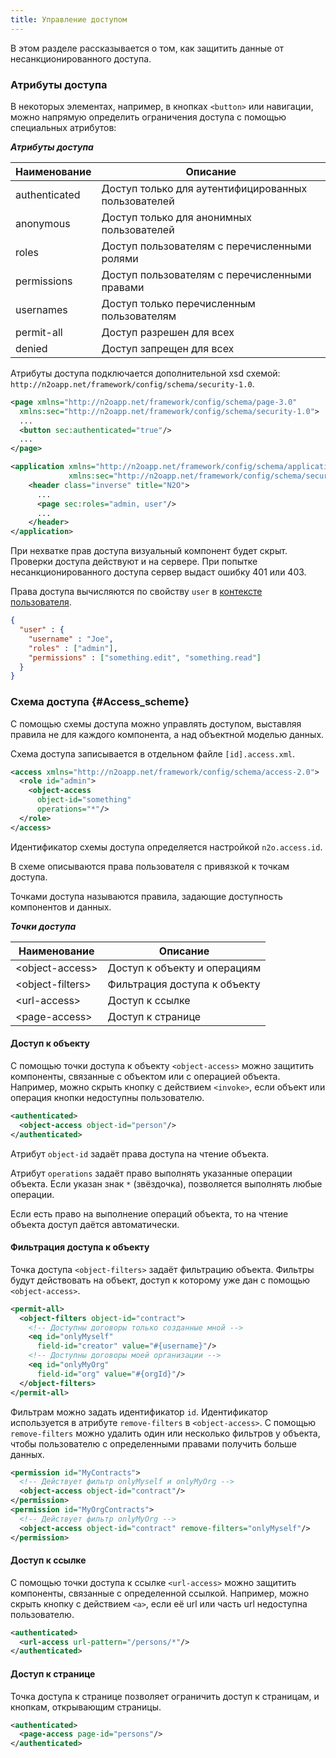---
title: Управление доступом
---

В этом разделе рассказывается о том, как защитить данные от несанкционированного доступа.

### Атрибуты доступа

В некоторых элементах, например, в кнопках `<button>` или навигации,
можно напрямую определить ограничения доступа с помощью специальных атрибутов:

__*Атрибуты доступа*__

|Наименование |Описание                                           |
|-------------|---------------------------------------------------|
|authenticated|Доступ только для аутентифицированных пользователей|
|anonymous    |Доступ только для анонимных пользователей          |
|roles        |Доступ пользователям с перечисленными ролями       |
|permissions  |Доступ пользователям с перечисленными правами      |
|usernames    |Доступ только перечисленным пользователям          |
|permit-all   |Доступ разрешен для всех                           |
|denied       |Доступ запрещен для всех                           |

Атрибуты доступа подключается дополнительной xsd схемой: `http://n2oapp.net/framework/config/schema/security-1.0`.

```xml title="Ограничение доступа к кнопке с помощью атрибутов"
<page xmlns="http://n2oapp.net/framework/config/schema/page-3.0"
  xmlns:sec="http://n2oapp.net/framework/config/schema/security-1.0">
  ...
  <button sec:authenticated="true"/>
  ...
</page>
```

```xml title="Ограничение доступа к странице с помощью атрибутов"
<application xmlns="http://n2oapp.net/framework/config/schema/application-1.0"
             xmlns:sec="http://n2oapp.net/framework/config/schema/security-1.0">
    <header class="inverse" title="N2O">
      ...
      <page sec:roles="admin, user"/>
      ...
    </header>
</application>
```

При нехватке прав доступа визуальный компонент будет скрыт.
Проверки доступа действуют и на сервере.
При попытке несанкционированного доступа сервер выдаст ошибку 401 или 403.

Права доступа вычисляются по свойству `user` в [контексте пользователя](../manual/context).

```json title="Контекст пользователя"
{
  "user" : {
    "username" : "Joe",
    "roles" : ["admin"],
    "permissions" : ["something.edit", "something.read"]
  }
}
```

### Схема доступа {#Access_scheme}

С помощью схемы доступа можно управлять доступом,
выставляя правила не для каждого компонента,
а над объектной моделью данных.

Схема доступа записывается в отдельном файле `[id].access.xml`.

```xml title="Ограничение доступа к странице с помощью атрибутов"
<access xmlns="http://n2oapp.net/framework/config/schema/access-2.0">
  <role id="admin">
    <object-access
      object-id="something"
      operations="*"/>
  </role>
</access>
```

Идентификатор схемы доступа определяется настройкой `n2o.access.id`.

В схеме описываются права пользователя с привязкой к точкам доступа.

Точками доступа называются правила, задающие доступность компонентов и данных.

__*Точки доступа*__

|Наименование          |Описание                    |
|----------------------|----------------------------|
|&lt;object-access&gt; |Доступ к объекту и операциям|
|&lt;object-filters&gt;|Фильтрация доступа к объекту|
|&lt;url-access&gt;    |Доступ к ссылке             |
|&lt;page-access&gt;   |Доступ к странице           |

#### Доступ к объекту

С помощью точки доступа к объекту `<object-access>` можно защитить компоненты,
связанные с объектом или с операцией объекта.
Например, можно скрыть кнопку с действием `<invoke>`,
если объект или операция кнопки недоступны пользователю.

```xml title="Права доступа к объекту"
<authenticated>
  <object-access object-id="person"/>
</authenticated>
```

Атрибут `object-id` задаёт права доступа на чтение объекта.

Атрибут `operations` задаёт право выполнять указанные операции объекта.
Если указан знак `*` (звёздочка), позволяется выполнять любые операции.

Если есть право на выполнение операций объекта, то на чтение объекта доступ даётся автоматически.

#### Фильтрация доступа к объекту

Точка доступа `<object-filters>` задаёт фильтрацию объекта.
Фильтры будут действовать на объект, доступ к которому уже дан с помощью `<object-access>`.

```xml title="Фильтры доступа к объекту"
<permit-all>
  <object-filters object-id="contract">
    <!-- Доступны договоры только созданные мной -->
    <eq id="onlyMyself"
      field-id="creator" value="#{username}"/>
    <!-- Доступны договоры моей организации -->
    <eq id="onlyMyOrg"
      field-id="org" value="#{orgId}"/>
  </object-filters>
</permit-all>
```

Фильтрам можно задать идентификатор `id`.
Идентификатор используется в атрибуте `remove-filters` в `<object-access>`.
С помощью `remove-filters` можно удалить один или несколько фильтров у объекта,
чтобы пользователю с определенными правами получить больше данных.

```xml title="Удаление фильтров доступа"
<permission id="MyContracts">
  <!-- Действует фильтр onlyMyself и onlyMyOrg -->
  <object-access object-id="contract"/>
</permission>
<permission id="MyOrgContracts">
  <!-- Действует фильтр onlyMyOrg -->
  <object-access object-id="contract" remove-filters="onlyMyself"/>
</permission>
```

#### Доступ к ссылке

С помощью точки доступа к ссылке `<url-access>` можно защитить компоненты,
связанные с определенной ссылкой.
Например, можно скрыть кнопку с действием `<a>`,
если её url или часть url недоступна пользователю.

```xml title="Правила доступа к ссылке"
<authenticated>
  <url-access url-pattern="/persons/*"/>
</authenticated>
```

#### Доступ к странице

Точка доступа к странице позволяет ограничить доступ к страницам,
и кнопкам, открывающим страницы.

```xml title="Правила доступа к ссылке"
<authenticated>
  <page-access page-id="persons"/>
</authenticated>
```
